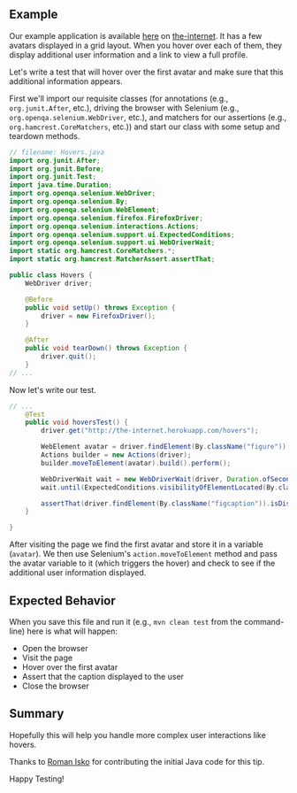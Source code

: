 ## Example

Our example application is available [here](http://the-internet.herokuapp.com/hovers) on [the-internet](http://github.com/saucelabs/the-internet). It has a few avatars displayed in a grid layout. When you hover over each of them, they display additional user information and a link to view a full profile.

Let's write a test that will hover over the first avatar and make sure that this additional information appears.

First we'll import our requisite classes (for annotations (e.g., `org.junit.After`, etc.), driving the browser with Selenium (e.g., `org.openqa.selenium.WebDriver`, etc.), and matchers for our assertions (e.g., `org.hamcrest.CoreMatchers`, etc.)) and start our class with some setup and teardown methods.

```java
// filename: Hovers.java
import org.junit.After;
import org.junit.Before;
import org.junit.Test;
import java.time.Duration;
import org.openqa.selenium.WebDriver;
import org.openqa.selenium.By;
import org.openqa.selenium.WebElement;
import org.openqa.selenium.firefox.FirefoxDriver;
import org.openqa.selenium.interactions.Actions;
import org.openqa.selenium.support.ui.ExpectedConditions;
import org.openqa.selenium.support.ui.WebDriverWait;
import static org.hamcrest.CoreMatchers.*;
import static org.hamcrest.MatcherAssert.assertThat;

public class Hovers {
    WebDriver driver;

    @Before
    public void setUp() throws Exception {
        driver = new FirefoxDriver();
    }

    @After
    public void tearDown() throws Exception {
        driver.quit();
    }
// ...
```

Now let's write our test.

```java
// ...
    @Test
    public void hoversTest() {
        driver.get("http://the-internet.herokuapp.com/hovers");

        WebElement avatar = driver.findElement(By.className("figure"));
        Actions builder = new Actions(driver);
        builder.moveToElement(avatar).build().perform();

        WebDriverWait wait = new WebDriverWait(driver, Duration.ofSeconds(5));
        wait.until(ExpectedConditions.visibilityOfElementLocated(By.className("figcaption")));

        assertThat(driver.findElement(By.className("figcaption")).isDisplayed(), is(Boolean.TRUE));
    }

}
```

After visiting the page we find the first avatar and store it in a variable (`avatar`). We then use Selenium's `action.moveToElement` method and pass the avatar variable to it (which triggers the hover) and check to see if the additional user information displayed.


## Expected Behavior

When you save this file and run it (e.g., `mvn clean test` from the command-line) here is what will happen:

+ Open the browser
+ Visit the page
+ Hover over the first avatar
+ Assert that the caption displayed to the user
+ Close the browser

## Summary

Hopefully this will help you handle more complex user interactions like hovers.

Thanks to [Roman Isko](https://github.com/RomanIsko) for contributing the initial Java code for this tip.

Happy Testing!
